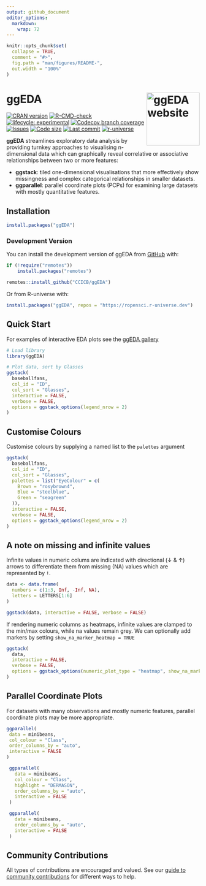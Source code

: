 ```yaml
---
output: github_document
editor_options: 
  markdown: 
    wrap: 72
---
```


<!-- README.md is generated from README.Rmd. Please edit that file -->

```r
knitr::opts_chunk$set(
  collapse = TRUE,
  comment = "#>",
  fig.path = "man/figures/README-",
  out.width = "100%"
)
```

# ggEDA <a href="https://CCICB.github.io/ggEDA/"><img src="man/figures/logo.png" alt="ggEDA website" align="right" height="138"/></a>

<!-- badges: start -->
[![CRAN version](https://img.shields.io/cran/v/ggEDA.svg)](https://CRAN.R-project.org/package=ggEDA)   [![R-CMD-check](https://github.com/CCICB/ggEDA/actions/workflows/R-CMD-check.yaml/badge.svg)](https://github.com/CCICB/ggEDA/actions/workflows/R-CMD-check.yaml) [![lifecycle: experimental](https://img.shields.io/badge/lifecycle-experimental-orange.svg)](https://lifecycle.r-lib.org/articles/stages.html#experimental) [![Codecov branch coverage](https://codecov.io/gh/CCICB/ggEDA/branch/main/graph/badge.svg)](https://app.codecov.io/gh/CCICB/ggEDA?branch=main) [![Issues](https://img.shields.io/github/issues/CCICB/ggEDA)](https://github.com/CCICB/ggEDA/issues) [![Code size](https://img.shields.io/github/languages/code-size/CCICB/ggEDA)](https://github.com/CCICB/ggEDA) [![Last commit](https://img.shields.io/github/last-commit/CCICB/ggEDA)](https://github.com/CCICB/ggEDA/commits/main) [![r-universe](https://ccicb.r-universe.dev/badges/ggEDA)](https://ccicb.r-universe.dev)
<!-- badges: end -->

**ggEDA** streamlines exploratory data analysis by providing turnkey
approaches to visualising n-dimensional data which can graphically
reveal correlative or associative relationships between two or more
features:

-   **ggstack**: tiled one-dimensional visualisations that more
    effectively show missingness and complex categorical relationships
    in smaller datasets.
-   **ggparallel**: parallel coordinate plots (PCPs) for
    examining large datasets with mostly quantitative features.

## Installation

``` r
install.packages("ggEDA")
```

### Development Version

You can install the development version of ggEDA from
[GitHub](https://github.com/CCICB/ggEDA) with:

``` r
if (!require("remotes"))
    install.packages("remotes")

remotes::install_github("CCICB/ggEDA")
```

Or from R-universe with:

``` r
install.packages("ggEDA", repos = "https://ropensci.r-universe.dev")
```

## Quick Start

For examples of interactive EDA plots see the [ggEDA
gallery](https://CCICB.github.io/ggEDA/articles/gallery.html)

```r
# Load library
library(ggEDA)

# Plot data, sort by Glasses
ggstack(
  baseballfans,
  col_id = "ID",
  col_sort = "Glasses",
  interactive = FALSE,
  verbose = FALSE,
  options = ggstack_options(legend_nrow = 2)
)
```

## Customise Colours

Customise colours by supplying a named list to the `palettes` argument

```r
ggstack(
  baseballfans,
  col_id = "ID",
  col_sort = "Glasses",
  palettes = list("EyeColour" = c(
    Brown = "rosybrown4",
    Blue = "steelblue",
    Green = "seagreen"
  )),
  interactive = FALSE,
  verbose = FALSE,
  options = ggstack_options(legend_nrow = 2)
)
```

## A note on missing and infinite values

Infinite values in numeric colums are indicated with directional (↓ & ↑) arrows to differentiate them from missing (NA) values which are represented by `!`.

```r
data <- data.frame(
  numbers = c(1:3, Inf, -Inf, NA), 
  letters = LETTERS[1:6]
)

ggstack(data, interactive = FALSE, verbose = FALSE)
```

If rendering numeric columns as heatmaps, infinite values are clamped to the min/max colours, while na values remain grey. We can optionally add markers by setting `show_na_marker_heatmap = TRUE`

```r
ggstack(
  data, 
  interactive = FALSE, 
  verbose = FALSE,
  options = ggstack_options(numeric_plot_type = "heatmap", show_na_marker_heatmap = TRUE)
)
```

## Parallel Coordinate Plots

For datasets with many observations and mostly numeric features,
parallel coordinate plots may be more appropriate.

```r
ggparallel(
 data = minibeans,
 col_colour = "Class",
 order_columns_by = "auto",
 interactive = FALSE
)
```

```r
 ggparallel(
   data = minibeans,
   col_colour = "Class",
   highlight = "DERMASON",
   order_columns_by = "auto",
   interactive = FALSE
 )
```

```r
 ggparallel(
   data = minibeans,
   order_columns_by = "auto",
   interactive = FALSE
 )
```

## Community Contributions

All types of contributions are encouraged and valued. See our [guide to
community
contributions](https://CCICB.github.io/ggEDA/CONTRIBUTING.html) for
different ways to help.
